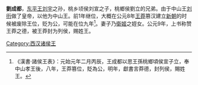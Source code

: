{{Unreferenced|time=2017-03-22T11:23:37+00:00}}
'''劉成都'''，[[东平王|东平王]][[劉宇_(東平王)|刘宇]]之孙，桃乡顷侯刘宣之子，桃鄉侯劉立的兄弟。由于中山王[[刘衎|刘衎]]做了皇帝，以他为中山王。前1年继位，大概在公元8年[[王莽|王莽]]篡汉建立[[新朝|新朝]]的时候被废除王位，贬为公，可能在位九年<ref>《漢書·諸侯王表》：元始元年二月丙辰，王成都以思王孫桃鄉頃侯宣子立，奉中山孝王後，八年，王莽篡位，貶為公，明年，獻書言莽德，封列侯，賜姓王。</ref>。妻子乃[[衛姬|衛姬]]之姪女。公元9年，上书称赞王莽之德，被王莽封为列侯，赐姓王。
{{漢朝人物小作品}}

[[Category:西汉诸侯王|Category:西汉诸侯王]]